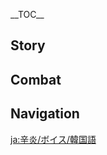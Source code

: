 {{CharacterTabs}}
{{LanguageTabs}}
__TOC__
==Story==
{{VO/Story
|character           = Xinyan
|language            = ko
|name                = 신염

<!-- Hello -->
|vo_01_01_title      = 첫 만남…
|vo_01_01_subtitle   = Hello
|vo_01_01_file       = VO_{language}{character} Hello.ogg
|vo_01_01_tx         = 난 신염이야. 리월항의 유일한 로커지. 요즘 순회공연 좀 다녀볼까 하는데, 목적지는…. 넌 여러 곳을 돌아다니는 여행자지? 어디든 좋으니 나도 좀 끼워줘라!
|vo_01_01_rm         = Nan Sin-yeom-iya. Riwol-Hang-ui yuilhan rokeo-ji. Yojeum sunhoegong-yeon jom danyeobolkka haneunde, mokjeokjineun... Neon yeoreo gos-eul dor-adanineun yeohaengjaji? Eodideun joh-euni nado jom kkiwojwora!

<!-- Chats -->
|vo_02_01_title      = 잡담・기세
|vo_02_01_subtitle   = Chat: Vigor
|vo_02_01_file       = VO_{language}{character} Chat - Vigor.ogg
|vo_02_01_tx         = 로큰롤에 열정은 필수야&mdash;&mdash;이봐, 뭘 멍하니 있는 거야, 움직이라고!
|vo_02_01_rm         = Rokeunnor-e yeoljeong-eun pilsuya&mdash;&mdash;Ibwa, mwol meonghani inneun geoya, umjig-irago!
|vo_02_02_title      = 잡담・신곡
|vo_02_02_subtitle   = Chat: New Song
|vo_02_02_file       = VO_{language}{character} Chat - New Song.ogg
|vo_02_02_tx         = 아니면 내가 새로 쓴 곡 연주해줄까?
|vo_02_02_rm         = Animyeon naega saero sseun gok yeonjuhaejulkka?
|vo_02_03_title      = 잡담・주목
|vo_02_03_subtitle   = Chat: Look!
|vo_02_03_file       = VO_{language}{character} Chat - Look!.ogg
|vo_02_03_tx         = 저길 봐! 엄청 로큰롤한 게 있어!
|vo_02_03_rm         = Jeogil bwa! Eomcheong rokeunnolhan ge iss-eo!

<!-- Weather -->
|vo_03_01_title      = 비가 올 때…
|vo_03_01_subtitle   = When It Rains
|vo_03_01_file       = VO_{language}{character} When It Rains.ogg
|vo_03_01_tx         = 비가 많이 오네…. 내 악기가 젖으면 안 되는데
|vo_03_01_rm         = Biga manh-i one... Nae akgi-ga jeoj-eumyeon an doeneunde
|vo_03_02_title      = 번개가 칠 때…
|vo_03_02_subtitle   = When Thunder Strikes
|vo_03_02_file       = VO_{language}{character} When Thunder Strikes.ogg
|vo_03_02_tx         = 당분간 비가 계속 내릴 것 같아…. 흠, 그래도 공연을 미룰 순 없지!
|vo_03_02_rm         = Dangbun-gan biga gyesok naeril geot gat-a... Heum, geuraedo gong-yeon-eul mirul sun eopji!
|vo_03_03_title      = 눈이 올 때…
|vo_03_03_subtitle   = When It Snows
|vo_03_03_file       = VO_{language}{character} When It Snows.ogg
|vo_03_03_tx         = 흐음… 이런 날씨엔 관중들을 어떻게 모으지? 그래! 「눈보라 속 극한의 인내심으로 로큰롤에 도전」 같은 건 어때?!
|vo_03_03_rm         = Heueum... ireon nalssien gwanjungdeur-eul eotteoke mo-euji? Geurae! "Nunbora sok geukhan-ui innaesim-euro rokeunnor-e dojeon" gat-eun geon eottae?!
|vo_03_04_title      = 강풍이 불 때…
|vo_03_04_subtitle   = When the Wind Is Blowing
|vo_03_04_file       = VO_{language}{character} When the Wind Is Blowing.ogg
|vo_03_04_tx         = 으악, 빨리 피해야겠어. 안 그럼 헤어 스타일이 다 망가질 거야!
|vo_03_04_rm         = Euak, ppalli pihaeyagess-eo. An geureom heeo seutair-i da mang-gajil geoya!

<!-- Greetings -->
|vo_04_01_title      = 아침 인사…
|vo_04_01_subtitle   = Good Morning
|vo_04_01_file       = VO_{language}{character} Good Morning.ogg
|vo_04_01_tx         = 좋은 아침, 방금 목 좀 풀어봤는데 오늘도 상태가 좋아
|vo_04_01_rm         = Joh-eun achim, bang-geum mok jom pur-eobwanneunde oneuldo sangtaega joh-a
|vo_04_02_title      = 점심 인사…
|vo_04_02_subtitle   = Good Afternoon
|vo_04_02_file       = VO_{language}{character} Good Afternoon.ogg
|vo_04_02_tx         = 끝났다, 끝났어. 하암&mdash;&mdash;별일 없으면 잠깐 좀 잘래…
|vo_04_02_rm         = Kkeunnatda, kkeunnass-eo. Haam&mdash;&mdash; byeor-il eobs-eumyeon jamkkan jom jallae...
|vo_04_03_title      = 저녁 인사…
|vo_04_03_subtitle   = Good Evening
|vo_04_03_file       = VO_{language}{character} Good Evening.ogg
|vo_04_03_tx         = 곧 공연 시작이야. 너도 같이 놀아볼래?
|vo_04_03_rm         = Got gong-yeon sijag-iya. Neodo gach-i nor-abollae?
|vo_04_04_title      = 굿나잇…
|vo_04_04_subtitle   = Good Night
|vo_04_04_file       = VO_{language}{character} Good Night.ogg
|vo_04_04_tx         = 알겠어. 먼저 가서 자. 나? 난 악기도 관리해야 하고 편곡도 하고 싶은데. 헤헤, 막 무대에서 내려오면 피곤해도 잠이 안 와
|vo_04_04_rm         = Algess-eo. Meonjeo gaseo ja. Na? Nan akgido gwallihaeya hago pyeon-gokdo hago sip-eunde. Hehe, mak mudaeeseo naeryeoomyeon pigonhaedo jam-i an wa

<!-- About -->
|vo_05_01_title      = 신염 자신에 대해・흉악
|vo_05_01_subtitle   = About {character}: Frightening
|vo_05_01_file       = VO_{language}{character} About {character} - Frightening.ogg
|vo_05_01_tx         = 넌 내가 무섭지 않다고? 허, 어떤 사람들은 내 눈빛이 날카롭고, 옷과 말투도 단정치 못하다면서 날 보면 멀찌감치 도망가버려. 휴…스타일이 다른 것뿐이지, 내가 무슨 괴물도 아닌데 말이야…
|vo_05_01_rm         = Neon naega museopji antago? Heo, eotteon saramdeur-eun nae nunbich-i nalkaropgo, otgwa maltudo danjeongchi mothadamyeonseo nal bomyeon meoljjigamchi domang-gabeoryeo. Hyu...seutair-i dareun geotppun-iji, naega museun goemuldo aninde mar-iya...
|vo_05_02_title      = 신염 자신에 대해・록
|vo_05_02_subtitle   = About {character}: Rock 'N' Roll
|vo_05_02_file       = VO_{language}{character} About {character} - Rock 'N' Roll.ogg
|vo_05_02_tx         = 로큰롤은 폰타인에서 건너온 신문물이야. 음, 하지만 리월에선 인기가 없어. 보통 시끄럽다고 싫어하더라구. 그래서 내 노랠 들으러 와주는 팬들이 더 고마워. 하하
|vo_05_02_rm         = Rokeunnor-eun Pontain-eseo geonneoon sinmunmur-iya. Eum, hajiman Riwor-eseon ingiga eobs-eo. Botong sikkeureobdago sirh-eohadeoragu. Geuraeseo nae norael deur-eureo wajuneun paendeur-i deo gomawo. Haha

<!-- About Us -->
|vo_06_01_title      = 우리에 대해・관람
|vo_06_01_subtitle   = About Us: The Audience
|vo_06_01_file       = VO_{language}{character} About Us - The Audience.ogg
|vo_06_01_tx         = 내 공연 보러 온 거야? 하하, 앞으로 와! 앞쪽이 더 좋아. 흠흠, 그럼 지금부터 리월항의 하나뿐인 로큰롤 공연을 시작합니다!
|vo_06_01_rm         = Nae gong-yeon boreo on geoya? Haha, ap-euro wa! Apjjog-i deo joh-a. Heumheum, geureom jigeumbuteo Riwol-Hang-ui hanappun-in rokeunnol gong-yeon-eul sijakhamnida!
|vo_06_02_title      = 우리에 대해・의기투합
|vo_06_02_subtitle   = About Us: Kindred Spirits
|vo_06_02_friendship = 6
|vo_06_02_file       = VO_{language}{character} About Us - Kindred Spirits.ogg
|vo_06_02_tx         = 너랑은 왜 이렇게 말이 잘 통하나 했더니 넌 이 세계 사람이 아니었구나. 그래서 이 세계의 규율을 신경 쓸 필요가 없었던 거야&mdash;&mdash;인생이 그래야지! 허례허식 따위 개나 주라고 해. 구속 없이, 자유롭게!
|vo_06_02_rm         = Neorang-eun wae ireoke mar-i jal tonghana haetdeoni neon i segye saram-i anieotguna. Geuraeseo i segyeui gyuyur-eul sin-gyeong sseul pir-yoga eobs-eotdeon geoya&mdash;&mdash; Insaeng-i geuraeyaji! Heoryeheosik ttawi gaena jurago hae. Gusok eobs-i, jayuropge!
|vo_06_03_title      = 우리에 대해・초대
|vo_06_03_subtitle   = About Us: Invitation
|vo_06_03_friendship = 6
|vo_06_03_file       = VO_{language}{character} About Us - Invitation.ogg
|vo_06_03_tx         = 난 내 로큰롤을 더 풍부하게 만들고 싶어. 너 리듬감 좋던데, 드럼 좀 쳐볼래? 안 해봤다고? 에이, 주눅들 필요 없어. 자신감이 제일 중요해! 한번 해봐, 분명 재능 있을 거야!
|vo_06_03_rm         = Nan nae rokeunnor-eul deo pungbuhage mandeulgo sip-eo. Neo rideumgam joteonde, deureom jom chyeobollae? An haebwatdago? Ei, junukdeul pir-yo eobs-eo. Jasin-gam-i jeil jung-yohae! Hanbeon haebwa, bunmyeong jaeneung iss-eul geoya!

<!-- Miscellany I -->
|vo_07_01_title      = 「신의 눈」에 대해…
|vo_07_01_subtitle   = About the [[Vision]]
|vo_07_01_friendship = 4
|vo_07_01_file       = VO_{language}{character} About the Vision.ogg
|vo_07_01_tx         = 「신의 눈」의 불을 로큰롤 반주로 사용하는 사람은 아마 티바트 대륙에서 나밖에 없을 거야. 존귀한 힘을 이런 데 썼다고 비난하는 사람들도 있지만…신이 나한테 「신의 눈」을 주셨다는 건, 내가 사용하는 방법을 인정해주신 거 아닐까?
|vo_07_01_rm         = "Sin-ui Nun"-ui bur-eul rokeunnol banjuro sayonghaneun saram-eun ama Tibateu daeryug-eseo nabakk-e eobs-eul geoya. Jongwihan him-eul ireon de sseotdago binanhaneun saramdeuldo itjiman... Sin-i nahante "Sin-ui Nun"-eul jusyeotdaneun geon, naega sayonghaneun bangbeob-eul injeonghaejusin geo anilkka?
|vo_07_02_title      = 하고 싶은 이야기・이름 짓기
|vo_07_02_subtitle   = Something to Share: Naming
|vo_07_02_file       = VO_{language}{character} Something to Share - Naming.ogg
|vo_07_02_tx         = 이 악기는 내가 직접 만든 거야. 원래는 폰타인의 록 악기를 따라 만든 건데, 만들다 보니 완전 다른 게 됐지 뭐야. 듣기 좋으면서도 기억하기 쉬운 이름을 지어주고 싶어. 「염금」, 「쇄옥」, 「정산」? 뭔가 입에 착 안 붙는데…. 혹시 좋은 아이디어 없어?
|vo_07_02_rm         = I akgineun naega jikjeop mandeun geoya. Wollaeneun Pontain-ui rok akgileul ttara mandeun geonde, mandeulda boni wanjeon dareun ge dwaetji mwoya. Deutgi joh-eumyeonseodo gieokhagi swiun ireum-eul jieojugo sip-eo. "Yeomgeum," "Swaeok," "Jeongsan"? Mwonga ib-e chak an bunneunde... Hoksi joh-eun aidieo eobs-eo?
|vo_07_03_title      = 하고 싶은 이야기・연악
|vo_07_03_subtitle   = Something to Share: Opera
|vo_07_03_file       = VO_{language}{character} Something to Share - Opera.ogg
|vo_07_03_tx         = 「연악」이라고 들어봤어? 돈 많은 사람들이 연회에서 듣는 음악인데, 이 사람이 얼마나 대단한지 또 저 사람이 얼마나 위대한지에 대해 노래해…. 음악을 그렇게 사용하다니, 쳇, 전혀 로큰롤하지 않다고
|vo_07_03_rm         = 
|vo_07_04_title      = 흥미있는 일…
|vo_07_04_subtitle   = Interesting Things
|vo_07_04_file       = VO_{language}{character} Interesting Things.ogg
|vo_07_04_tx         = 내가 제일 좋아하는 무대의상은 내가 직접 「예상꽃」으로 짠 거야. 너도 그 꽃 본 적 있지? 빨갛고 정열적이잖아! 게다가 내 로큰롤하고도 잘 어울린다구!
|vo_07_04_rm         = Naega jeil joh-ahaneun mudaeuisang-eun naega jikjeop "Yesang-kkot"-euro jjan geoya. Neodo geu kkot bon jeog itji? Ppalgako jeong-yeoljeog-ijanh-a! Gedaga nae rokeunnolhagodo jal eoullindagu!

<!-- About Others -->
|vo_08_01_title      = 향릉에 대해…
|vo_08_01_subtitle   = About [[Xiangling]]
|vo_08_01_friendship = 4
|vo_08_01_file       = VO_{language}{character} About Xiangling.ogg
|vo_08_01_tx         = 난 「만민당」에 자주 야식을 먹으러 가. 향릉이 바쁘지 않으면 밤늦게까지 수다를 떨어. 응? 뭘 시키냐고? 음… 사실 향릉이 만드는 건 다 먹어, 하하. 매번 달라. 맛도 천차만별이고. 향릉은 요리계의 「로큰롤 스타」라고 할 수 있지!
|vo_08_01_rm         = Nan "Manmin-dang"-e jaju yasig-eul meog-eureo ga. Hyangreung-i bappeuji anh-eumyeon bamneutgekkaji sudareul tteor-eo. Eung? Mwol sikinyago? Eum... sasil Hyangreung-i mandeuneun geon da meog-eo, haha. Maebeon dalla. Matdo cheonchamanbyeor-igo. Hyangreung-eun yorigyeui "rokeunnol seuta"-rago hal su itji!
|vo_08_02_title      = 종려에 대해…
|vo_08_02_subtitle   = About [[Zhongli]]
|vo_08_02_friendship = 4
|vo_08_02_file       = VO_{language}{character} About Zhongli.ogg
|vo_08_02_tx         = 아무도 내 로큰롤을 들어주지 않던 어느 날, 그가 날 찾아와서 그가 있는 곳에서 연주해보지 않겠냐는 거야. 합이 맞으면 전속 가수가 될 수 있다면서 말이지. 드디어 내 음악을 알아주는 사람이 있다는 생각에 설레더라구! 바로 오케이하고 따라갔는데, 그제서야 그 사람이 「왕생당」의 객경이란 걸 알았어…. 너무 안 어울리잖아. 정말 괴짜 같은 사람이야
|vo_08_02_rm         = Amudo nae rokeunnol-eul deur-eojuji anteon eoneu nal, geuga nal chaj-awaseo geuga itneun gos-eseo yeonjuhaeboji ankennyaneun geoya. Hab-i maj-eumyeon jeonsok gasuga doel su itdamyeonseo mar-iji. Deudieo nae eum-ag-eul ar-ajuneun saram-i itdaneun saeng-gag-e seolledeoragu! Baro okeihago ttaraganneunde, geujeseoya geu saram-i "Wangsaeng-dang"-ui gaekgyeong-iran geol ar-ass-eo... Neomu an eoullijanh-a. Jeongmal goejja gat-eun saram-iya
|vo_08_03_title      = 응광에 대해…
|vo_08_03_subtitle   = About [[Ningguang]]
|vo_08_03_friendship = 4
|vo_08_03_file       = VO_{language}{character} About Ningguang.ogg
|vo_08_03_tx         = 천암군 알지? 예전에 그 녀석들이 날 엄청 방해했었어. 여기에 무대를 세우면 안 된다, 저기도 안 된다. 귀찮아 죽는 줄 알았다니깐! 흠흠, 그러다 내가 총무부에 신고하니까 그 「천권성」이 리월의 그…뭐더라, 아무튼 무슨 규율을 개정했는데 공연 전용 장소를 정했다더라고. 허가도 받아야 된다던데. 휴…여전히 귀찮긴 하지만 그래도 예전처럼 이리저리 쫓겨나지 않아도 되니깐
|vo_08_03_rm         = Cheon-amgun alji? Yejeon-e geu nyeoseokdeur-i nal eomcheong banghaehaess-eoss-eo. Yeogie mudaereul se-umyeon an doenda, jeogido an doenda. Gwichanh-a jukneun jul ar-atdanikkan! Heumheum, geureoda naega chongmubue sin-gohanikka geu "Cheong Wonseong"-i Riwo-rui geu... mwodeola, amuteun museun gyuyul-eul gaejeonghaenneunde gong-yeon jeon-yong jangsoreul jeonghaetdadeorago. Heogado bad-aya doendadeonde. Hyu... yeojeonhi gwichankin hajiman geuraedo yejeoncheoleom irijeori jjotgyeonaji anh-ado doenikkan
|vo_08_04_title      = 백출에 대해…
|vo_08_04_subtitle   = About [[Baizhu]]
|vo_08_04_friendship = 4
|vo_08_04_file       = VO_{language}{character} About Baizhu.ogg
|vo_08_04_tx         = 백출 선생의 목 관리 처방전은 효과가 최고야. 한번은 고마워서 즉흥적으로 로큰롤을 불렀는데…백출 선생이 기르던 그 뱀이 기절해 버리더라고. 그때부터 그 뱀은 나만 보면 백출 선생 옷깃으로 숨어. 하하하, 뱀이 진동에 예민한 동물이란 걸 그때 알았어
|vo_08_04_rm         = Baekchul seonsaeng-ui mok gwalli cheobangjeon-eun hyogwaga choegoya. Hanbeon-eun gomawoseo jeukheungjeog-euro rokeunnor-eul bulleotneunde... Baekchul seonsaeng-i gireudeon geu baem-i gijeolhae beorideorago. Geuttaebuteo geu baem-eun naman bomyeon Baekchul seonsaeng otgis-euro sum-eo. Hahaha, baem-i jindong-e yeminhan dongmur-iran geol geuttae ar-ass-eo
|vo_08_05_title      = 북두에 대해…
|vo_08_05_subtitle   = About [[Beidou]]
|vo_08_05_friendship = 4
|vo_08_05_file       = VO_{language}{character} About Beidou.ogg
|vo_08_05_tx         = 아, 그녀는 시원시원하고 통이 커서 말이 잘 통해. 「사조성」호에서 겪은 이야기들은 너무 멋있어서 내 로큰롤에 지대한 영감을 주지! 헤헤, 그들을 위해 노래도 따로 만들어줬어. 이제 내가 첫 소절만 불러도 선원들이 다 따라 부른다니까. 이러다 그냥 뱃노래가 되겠어!
|vo_08_05_rm         = A, geunyeoneun siwonsiwonhago tong-i keoseo mar-i jal tonghae. "Sajoseong"-ho-eseo gyeokk-eun iyagideur-eun neomu meos-iss-eoseo nae rokeunnor-e jidaehan yeong-gam-eul juji! Hehe, geudeur-eul wihae noraedo ttaro mandeur-eojwoss-eo. Ije naega cheot sojeolman bulleodo seon-wondeur-i da ttara bureundanikka. Ireoda geunyang baennoraega doegess-eo!
|vo_08_06_title      = 중운에 대해…
|vo_08_06_subtitle   = About [[Chongyun]]
|vo_08_06_friendship = 4
|vo_08_06_file       = VO_{language}{character} About Chongyun.ogg
|vo_08_06_tx         = 걘 얌전하고 내성적인 것 같지만 진짜 재밌어! 한번은 공연하는데 친구한테 불려 나온 것 같더라고. 나한테 무슨 말을 하려던 거 같았는데, 무대 소리가 너무 커서 제대로 듣지도 못했어. 근데 어느샌가 쏜살같이 무대로 올라오더니 나랑 같이 노랠 부르는 거야. 그것도 엄청 로큰롤답게. 역시 「사람은 외모로 판단하면 안 된다」니까!
|vo_08_06_rm         = Gyaen yamjeonhago naeseongjeog-in geot gatjiman jinjja jaemiss-eo! Hanbeon-eun gong-yeonhaneunde chinguhante bullyeo naon geot gatdeorago. Nahante museun mar-eul haryeodeon geo gat-anneunde, mudae soriga neomu keoseo jedaero deutjido mothaess-eo. Geunde eoneusaen-ga ssonsalgach-i mudaero ollaodeoni narang gat-i norael bureuneun geoya. Geugeotdo eomcheong rokeunnoldapge. Yeoksi "saram-eun oemoro pandanhamyeon an doenda"-nikka!
|vo_08_07_title      = 호두에 대해…
|vo_08_07_subtitle   = About [[Hu Tao]]
|vo_08_07_friendship = 4
|vo_08_07_file       = VO_{language}{character} About Hu Tao.ogg
|vo_08_07_tx         = 그녀는 왕생당의 당주인데도 언제나 즐거워 보여. 무슨 생각을 하는 건지 도통 모르겠다니까. 거리에서 마주치면 나한테 거리낌 없이 인사하면서 「불장난을 좋아하는 사람은 분명 장사가 번창할 거야」라나 뭐라나…. 음, 조, 좀 이상해
|vo_08_07_rm         = Geunyeoneun Wangsaeng-dang-ui dangju-indedo eonjena jeulgeowo boyeo. Museun saeng-gag-eul haneun geonji dotong moreugetdanikka. Georieseo majuchimyeon nahante georikkim eobs-i insahamyeonseo "buljangnan-eul joh-ahaneun saram-eun bunmyeong jangsaga beonchangal geoya"-rana mworana... eum, jo, jom isanghae
|vo_08_08_title      = 운근에 대해…
|vo_08_08_subtitle   = About [[Yun Jin]]
|vo_08_08_friendship = 4
|vo_08_08_file       = VO_{language}{character} About Yun Jin.ogg
|vo_08_08_tx         = 이건 비밀이니까 여기저기 말하고 다니면 안 돼. 그 사람은 로큰롤을 엄청 좋아해. 아무리 바빠도 일주일에 세 번 이상은 내 노랠 들으러 온다니까. 「화유다관」 극단 최고의 배우는 취미도 고상할 줄 알았는데, 평소에 쌓인 게 많았나 봐, 하하하
|vo_08_08_rm         = Igeon bimir-inikka yeogijeogi malhago danimyeon an dwae. Geu saram-eun rokeunnol-eul eomcheong joh-ahae. Amuri bappado ilju-ir-e se beon isang-eun nae norael deur-eureo ondanikka. "Hwayu-Dagwan" geukdan choegoui baeuneun chwimido gosanghal jul ar-assneunde, pyeongso-e ssah-in ge manh-anna bwa, hahaha
|vo_08_09_title      = 가명에 대해…
|vo_08_09_subtitle   = About [[Gaming]]
|vo_08_09_friendship = 4
|vo_08_09_file       = VO_{language}{character} About Gaming.ogg
|vo_08_09_tx         = 그 애가 처음 나 보고 「로큰롤 피버」라고 했을 때 난 내 이마를 짚어보곤 아니라고 했어. 근데 계속 「무조건 맞다」는 거야! 그래서 한참 동안 실랑이를 벌였는데, 알고 보니 오해였더라구. 「피버」가 「마니아」라는 뜻으로 쓰인다나? 하하하, 정말 재밌는 친구야. 이 단어를 노래 가사에 넣어야겠어!
|vo_08_09_rm         = 

<!-- More About -->
|vo_09_01_title      = 신염에 대해 알기・첫 번째
|vo_09_01_subtitle   = More About {character}: I
|vo_09_01_file       = VO_{language}{character} More About {character} - 01.ogg
|vo_09_01_tx         = 나에 대해 알고 싶어? 하하, 사람들은 보통 날 보면 멀찌감치 피하던데 넌 참 이상해. 좋아, 그럼…내 로큰롤부터 알아가 볼래?
|vo_09_01_rm         = Na-e daehae algo sip-eo? Haha, saramdeur-eun botong nal bomyeon meoljjigamchi pihadeonde neon cham isanghae. Joh-a, geureom... nae rokeunnolbuteo ar-aga bollae?
|vo_09_02_title      = 신염에 대해 알기・두 번째
|vo_09_02_subtitle   = More About {character}: II
|vo_09_02_friendship = 3
|vo_09_02_file       = VO_{language}{character} More About {character} - 02.ogg
|vo_09_02_tx         = 어릴 때, 어른들은 다들 나한테 얌전하게 이거 배워라 저거 배워라 했지만, 성격상 잘 안 되더라고. 항상 꾸중만 들었지. 하지만 로큰롤은 달라. 누가 가르쳐주지 않았는데도 잘했거든. 어른들은 「여자애답지 않다」라고 하는데…. 휴, 이런 걸 고정 관념이라고 하지
|vo_09_02_rm         = Eoril ttae, eoreundeur-eun dadeul nahante yamjeonhage igeo baewora jeogeo baewora haetjiman, seong-gyeoksang jal an doedeorago. Hangsang kkujungman deur-eotji. Hajiman rokeunnol-eun dalla. Nuga gareuchyeojuji anh-anneundedo jalhaetgeodeun. Eoreundeur-eun "yeojaaedabji anta"-rago haneunde... Hyu, ireon geol gojeong gwannyeom-irago haji
|vo_09_03_title      = 신염에 대해 알기・세 번째
|vo_09_03_subtitle   = More About {character}: III
|vo_09_03_friendship = 4
|vo_09_03_file       = VO_{language}{character} More About {character} - 03.ogg
|vo_09_03_tx         = 나 오늘 좀 달라진 거 없어? 사실 널 만나려고 얼굴 마사지도 하고 눈이랑 입 좀 풀어주면서 거울 보고 30분 동안이나 웃는 연습을 했어. 어때? 덜 사나워 보이지?…예전보다 더 사나워 보인다고? 으…
|vo_09_03_rm         = Na oneul jom dallajin geo eobs-eo? Sasil neol mannaryeogo eolgul masajido hago nun-irang ip jom pur-eojumyeonseo geoul bogo 30-bun dong-an-ina utneun yeonseub-eul haess-eo. Eottae? Deol sanawo boiji?... Yejeonboda deo sanawo boindago? Eu...
|vo_09_04_title      = 신염에 대해 알기・네 번째
|vo_09_04_subtitle   = More About {character}: IV
|vo_09_04_friendship = 5
|vo_09_04_file       = VO_{language}{character} More About {character} - 04.ogg
|vo_09_04_tx         = 나랑 같이 악기 연습하느라 수고했어! 곧 점심시간이니까 밥 먹자. 네 몫도 준비했어! 토마토랑 소시지, 계란후라이도 있어…. 뭐? 난 이런 거 못 하게 생겼다고? 야, 얕잡아보지 마! 요리하고 귀여운 포즈를 잡는 것쯤이야, 못, 못할 것도 없지!
|vo_09_04_rm         = Narang gach-i akgi yeonseuphaneura sugohaess-eo! Got jeomsimsigan-inikka bap meokja. Ni mokdo junbihaess-eo! Tomatotang sosiji, gyeranhuraido iss-eo... Mwo? Nan ireon geo mot hage saeng-gyeotdago? Ya, yatjab-aboji ma! Yorihago gwiyeoun pojeulrul jabmneun geotjjeum-iya, mot, mothal geosdo eobsji!
|vo_09_05_title      = 신염에 대해 알기・다섯 번째
|vo_09_05_subtitle   = More About {character}: V
|vo_09_05_friendship = 6
|vo_09_05_file       = VO_{language}{character} More About {character} - 05.ogg
|vo_09_05_tx         = 난 로큰롤의 반항 정신이 맘에 들어. 그렇다고 내가 개성 강한 것만 좋아하는 건 아니야. 나도 평범한 생활을 할 줄 안다고. 바느질도 하고, 꽃이나 물고기도 키우고, 아기자기하게 요리도 하고, 뭐든, 그리고…누구든 좋아할 수 있는 거잖아. 안 그래?
|vo_09_05_rm         = Nan rokeunnor-ui banhang jeongsin-i mam-e deur-eo. Geureotago naega gaeseong ganghan geotman joh-ahaneun geon aniya. Nado pyeongbeomhan saenghwar-eul hal jul andago. Baneujildo hago, kkoch-ina mulgogido kiugo, agijagihage yorido hago, mwodeun, geurigo... nugudeun joh-ahal su inneun geojanh-a. An geurae?

<!-- Miscellany II -->
|vo_10_01_title      = 신염의 취미…
|vo_10_01_subtitle   = {character}'s Hobbies
|vo_10_01_file       = VO_{language}{character} Hobbies.ogg
|vo_10_01_tx         = 취미는 당연히 로큰롤이지! 뭔가에 완전히 빠져든 적 있어? 가장 좋아하는 것과 하나가 될 땐, 시간이나 공간 따윈 중요치 않아. 맘껏 즐기고 발산하는 거지&mdash;&mdash;맞아맞아! 그런 느낌은 수백 번, 수천 번 느껴도 모자라!
|vo_10_01_rm         = Chwimineun dang-yeonhi rokeunnor-iji! Mwonga-e wanjeonhi ppajyeodeun jeok iss-eo? Gajang joh-ahaneun geotgwa hanaga doel ttaen, sigan-ina gong-gan ttawin jung-yochi anh-a. Mamkkeot jeulgigo balsanhaneun geoji&mdash;&mdash; Maj-amaj-a! Geureon neukkim-eun subaek beon, sucheon beon neukkyeodo mojara!
|vo_10_02_title      = 신염의 고민…
|vo_10_02_subtitle   = {character}'s Troubles
|vo_10_02_file       = VO_{language}{character} Troubles.ogg
|vo_10_02_tx         = 어린애들이 길에서 나랑 눈이 마주치면 항상 놀라서 울어. 휴, 덜 사납게 보이는 법 어디 없을까? 생각나는 방법은 다 써봤는데 아무런 소용도 없었어…
|vo_10_02_rm         = Eorin-aedeur-i gir-eseo narang nun-i majuchimyeon hangsang nollaseo ur-eo. Hyu, deol sanapge boineun beop eodi eobs-eulkka? Saeng-gangnaneun bangbeob-eun da sseobwanneunde amureon soyongdo eobs-eoss-eo...
|vo_10_03_title      = 좋아하는 음식…
|vo_10_03_subtitle   = Favorite Food
|vo_10_03_file       = VO_{language}{character} Favorite Food.ogg
|vo_10_03_tx         = 리월항 선박 관리국의 점심은 정말 맛있어! 기름기도 적당하고, 고기도 넉넉해. 종류가 다양하진 않지만 아무리 먹어도 질리질 않아! 그러니까 점심 한 끼 먹자고 관리국에서 온종일 일하는 것도 손해는 아니라니까!
|vo_10_03_rm         = Riwol-Hang seonbak gwalligug-ui jeomsim-eun jeongmal mas-iss-eo! Gireumgido jeogdanghago, gogido neongneokhae. Jongnyuga dayanghajin anchiman amuri meog-eodo jillijil anh-a! Geureonikka jeomsim han kki meokjago gwalligug-eseo onjong-il ilhaneun geotdo sonhaeneun aniranikka!
|vo_10_04_title      = 싫어하는 음식…
|vo_10_04_subtitle   = Least Favorite Food
|vo_10_04_file       = VO_{language}{character} Least Favorite Food.ogg
|vo_10_04_tx         = 딱히 편식하는 건 없지만 멀겋고 싱거운 요리는 별로 안 좋아해. 음식은 짜고 매워야 먹을 맛이 나지! 「진주비취백옥탕」 만들 재료밖에 없다면 찍어 먹을 고춧가루라도 준비하겠어!
|vo_10_04_rm         = Ttakhi pyeonsikhaneun geon eopjiman meolgeoko sing-geoun yorineun byeollo an joh-ahae. Eumsig-eun jjago maewoya meog-eul mas-i naji! "Jinjubichwibaeg-og Tang" mandeul jaeryobakk-e eopdamyeon jjig-eo meog-eul gochutgarurado junbihagess-eo!

<!-- Receiving a Gift -->
|vo_11_01_title      = 선물 획득・첫 번째
|vo_11_01_subtitle   = Receiving a Gift: I
|vo_11_01_file       = VO_{language}{character} Receiving a Gift - 01.ogg
|vo_11_01_tx         = 몸이 저절로 리듬 타게 돼. 진짜 멋진데!
|vo_11_01_rm         = 
|vo_11_02_title      = 선물 획득・두 번째
|vo_11_02_subtitle   = Receiving a Gift: II
|vo_11_02_file       = VO_{language}{character} Receiving a Gift - 02.ogg
|vo_11_02_tx         = 맛은 괜찮은데 반짝하는 「스파크」가 부족해…. 내가 플레이팅 좀 도와줄까?
|vo_11_02_rm         = 
|vo_11_03_title      = 선물 획득・세 번째
|vo_11_03_subtitle   = Receiving a Gift: III
|vo_11_03_file       = VO_{language}{character} Receiving a Gift - 03.ogg
|vo_11_03_tx         = 혹시 내가 소스 좀 만들어서 먹어도 돼?
|vo_11_03_rm         = 

<!-- Birthday -->
|vo_12_01_title      = 생일…
|vo_12_01_subtitle   = Birthday
|vo_12_01_file       = VO_{language}{character} Birthday.ogg
|vo_12_01_tx         = 생일 축하해! 봐, 내가 특별히 만든 자수야. 폰타인의 인형 모양을 참고해서 우리 둘을 위에 새겼어. 너무 귀엽지? …왜 그렇게 쳐다봐? 내, 내가 자수 놓는 게 그렇게 이상한 일이야?
|vo_12_01_rm         = Saeng-il chukhahae! Bwa, naega teukbyeolhi mandeun jasuya. Pontain-ui inhyeong moyang-eul chamgohaeseo uri dur-eul wie saegyeoss-eo. Neomu gwiyeopji? ...Wae geureoke chyeodabwa? Nae, naega jasu nohneun ge geureoke isanghan ir-iya?

<!-- Feelings About Ascension -->
|vo_13_01_title      = 돌파의 느낌・기
|vo_13_01_subtitle   = Feelings About Ascension: Intro
|vo_13_01_ascension  = 1
|vo_13_01_file       = VO_{language}{character} Feelings About Ascension -  01.ogg
|vo_13_01_tx         = 응! 바로 이 리듬이지!
|vo_13_01_rm         = Eung! Baro i rideum-iji!
|vo_13_02_title      = 돌파의 느낌・승
|vo_13_02_subtitle   = Feelings About Ascension: Building Up
|vo_13_02_ascension  = 2
|vo_13_02_file       = VO_{language}{character} Feelings About Ascension -  02.ogg
|vo_13_02_tx         = 열기가 엄청난걸! 다음 공연도 기대해줘!
|vo_13_02_rm         = Yeogiga eomcheongnan-geol! Da-eum gong-yeondo gidaehaejwo!
|vo_13_03_title      = 돌파의 느낌・전
|vo_13_03_subtitle   = Feelings About Ascension: Climax
|vo_13_03_ascension  = 4
|vo_13_03_file       = VO_{language}{character} Feelings About Ascension -  03.ogg
|vo_13_03_tx         = 이렇게 강력한 힘을 손에 넣었으니 독창적인 로큰롤을 만들어 낼 수 있겠어! 고마워, 신곡은 절대 널 실망시키지 않을 거야!
|vo_13_03_rm         = Ireoke gangnyeokhan him-eul son-e neoh-eoss-euni dokchangjeog-in rokeunnor-eul mandeur-eo nael su itgess-eo! Gomawo, singok-eun jeoldae neol silmangsikiji anh-eul geoya!
|vo_13_04_title      = 돌파의 느낌・결
|vo_13_04_subtitle   = Feelings About Ascension: Conclusion
|vo_13_04_ascension  = 6
|vo_13_04_file       = VO_{language}{character} Feelings About Ascension -  04.ogg
|vo_13_04_tx         = 멋져! 네 「열정」이 느껴져! 그럼 내가 너만을 위한 로큰롤을 만들어서 연주해 줄게!
|vo_13_04_rm         = Meotjyeo! Ni "yeoljeong"-i neukkyeojyeo! Geureom naega neoman'eul wihan rokeunnoleul mandeureoseo yeonjuhae julge!
}}

==Combat==
{{Combat VO
|character           = Xinyan
|language            = ko

<!-- Elemental Mastery -->
|skill_1_tx          = 리듬을 따라올 수 있겠어?
|skill_1_rm          = Rideum-eul ttaraol su itgess-eo?
|skill_2_tx          = 열정이 부족해!
|skill_2_rm          = Yeoljeong-i bujokhae!
|skill_3_tx          = 불꽃 좀 터뜨려볼까!
|skill_3_rm          = Bulkkot jom teotteuryeobolkka!

<!-- Elemental Burst -->
|burst_1_tx          = 로큰롤 타임!
|burst_1_rm          = Rokeunnol Taim!
|burst_2_tx          = 반항을 위한 노래!
|burst_2_rm          = Banhang-eul wihan norae!
|burst_3_tx          = 내 최강음을 들어라!
|burst_3_rm          = Nae choegangeumeul deur-eora!

<!-- Sprint Start -->
|sprint-s_1_file     = Sprint Start 01,Sprint Start 02,Sprint Start 03

<!-- Deploying Wind Glider -->
|glider_1_file       = Deploying Wind Glider 01,Deploying Wind Glider 02,Deploying Wind Glider 03

<!-- Opening Treasure Chest -->
|chest_1_tx          = 축하 의미로 노래 한 곡 연주해 줄게!
|chest_1_rm          = Chukha uimiro norae han gok yeonjuhae julge!
|chest_1_actual_tx   = 축할 겨 노래 한 곡 연주볼까?
|chest_1_actual_rm   = Chukhal gyeo norae han gok yeonjubolkka?
|chest_2_tx          = 완전 「로큰롤」이야!
|chest_2_rm          = Wanjeon "rokeunnor"-iya!
|chest_2_actual_tx   = 「로큰롤」하네?
|chest_2_actual_rm   = "Rokeunnol"-hane?
|chest_3_tx          = 분위기가 살아났어!
|chest_3_rm          = Bunwigiga saranasseo!
|chest_3_actual_tx   = 분위기가 달아올랐어!
|chest_3_actual_rm   = Bunwigiga daraollasseo!

<!-- Low HP -->
|low-hp_1_tx         = 아직 전주밖에 못 했는데…
|low-hp_1_rm         = Ajik jeonjubakk-e mot haenneunde...
|low-hp_2_tx         = 음감이 별로야
|low-hp_2_rm         = Eumgam-i byeolloya
|low-hp_3_tx         = 이 정도는 적응됐어
|low-hp_3_rm         = I jeongdoneun jeog-eungdwaess-eo

<!-- Ally Low HP -->
|ally-low-hp_1_tx    = 내 로큰롤로 널 도와줄게
|ally-low-hp_1_rm    = 
|ally-low-hp_2_tx    = 이건 로큰롤 하지 않아!
|ally-low-hp_2_rm    = 

<!-- Fallen -->
|fallen_1_tx         = 리듬이… 엉망이야
|fallen_1_rm         = Rideum-i... eongmangiya
|fallen_2_tx         = 아직… 클라이맥스가 아닌데…
|fallen_2_rm         = Ajik... keullaimaekseuga aninde...
|fallen_3_tx         = 삑사리를 내면… 안 됐었어
|fallen_3_rm         = Ppiksarireul naemyeon... an dwaess-eoss-eo

<!-- Light Hit Taken -->
|hit-l_1_file        = Light Hit Taken 02
|hit-l_1_tx          = 이건 로큰롤이 아니야
|hit-l_1_rm          = Igeon rokeunnor-i aniya
|hit-l_2_file        = Light Hit Taken 01,Light Hit Taken 03,Light Hit Taken 04,Light Hit Taken 05,Light Hit Taken 06

<!-- Heavy Hit Taken -->
|hit-h_1_file        = Heavy Hit Taken 02
|hit-h_1_tx          = 아, 내 악기!
|hit-h_1_rm          = A, nae akgi!
|hit-h_2_file        = Heavy Hit Taken 01,Heavy Hit Taken 03,Heavy Hit Taken 04,Heavy Hit Taken 05,Heavy Hit Taken 06

<!-- Joining Party -->
|join_1_tx           = 내 차례군!
|join_1_rm           = Nae charyegun!
|join_2_tx           = 로큰롤다운 선택이야!
|join_2_rm           = Rokeunnoldaun seontaeg-iya!
|join_3_tx           = 같이 연주하자!
|join_3_rm           = Gach-i yeonjuhaja!

<!-- Character Idles -->
|idle_1_file         = Standby 01

<!-- Light Attack -->
|atk-l_1_file        = Light Attack 01,Light Attack 02,Light Attack 03,Light Attack 04,Light Attack 05,Light Attack 06,Light Attack 07

<!-- Mid Attack -->
|atk-m_1_file        = Mid Attack 01,Mid Attack 02,Mid Attack 03

<!-- Heavy Attack -->
|atk-h_1_file        = Heavy Attack 01,Heavy Attack 02,Heavy Attack 03

<!-- Climbing -->
|climb_1_file        = Climbing 01,Climbing 02,Climbing 03,Climbing 04,Climbing 05

<!-- Climbing Breath -->
|climb-b_1_file      = Climbing Breath 01,Climbing Breath 02,Climbing Breath 03

<!-- Jumping -->
|jump_1_file         = Jumping 01,Jumping 02,Jumping 03,Jumping 04,Jumping 05
}}

==Navigation==
{{Character Navbox|VO-KO}}

[[ja:辛炎/ボイス/韓国語]]